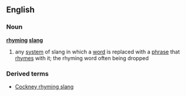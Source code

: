 ==English==
===Noun===
'''[[rhyming]] [[slang]]'''
# any [[system]] of slang in which a [[word]] is replaced with a [[phrase]] that [[rhyme]]s with it; the rhyming word often being dropped
===Derived terms===
*[[Cockney rhyming slang]]